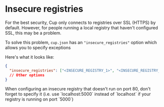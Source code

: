 
# Insecure registries

For the best security, Cup only connects to registries over SSL (HTTPS) by default. However, for people running a local registry that haven't configured SSL, this may be a problem.

To solve this problem, `cup.json` has an `"insecure_registries"` option which allows you to specify exceptions

Here's what it looks like:

```json
{
  "insecure_registries": ["<INSECURE_REGISTRY_1>", "<INSECURE_REGISTRY_2>"]
  // Other options
}
```

<Callout emoji="⚠️">
  When configuring an insecure registry that doesn't run on port 80, don't
  forget to specify it (i.e. use `localhost:5000` instead of `localhost` if your
  registry is running on port `5000`)
</Callout>
